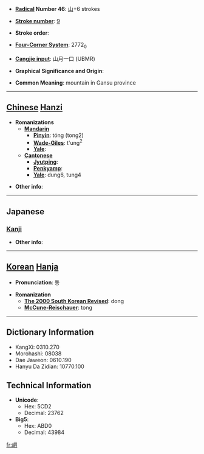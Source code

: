 * '''[[Wiktionary:Chinese radical index| Radical]] Number 46''': [[Wiktionary:Chinese radical index 山|山]]+6 strokes

* '''[[Wiktionary:Chinese total strokes index|Stroke number]]''': [[Wiktionary:Chinese total strokes index 9|9]]

* '''Stroke order''': 

* '''[[Wiktionary:Chinese four corner index|Four-Corner System]]''': 2772<sub>0</sub>

* '''[[Wiktionary:Chinese Cangjie index|Cangjie input]]''': 山月一口 (UBMR)

* '''Graphical Significance and Origin''': 

* '''Common Meaning''': mountain in Gansu province

----

== [[Chinese]] [[Hanzi]] ==

* '''Romanizations'''
** '''[[Mandarin]]'''
*** '''[[Pinyin]]''': tóng (tong2)
*** '''[[Wade-Giles]]''': t'ung<sup>2</sup>
*** '''[[Yale]]''': 
** '''[[Cantonese]]'''
*** '''[[Jyutping]]''':
*** '''[[Penkyamp]]''': 
*** '''[[Yale]]''': dung6, tung4

* '''Other info''': 

----

==Japanese==
===[[Kanji]]===
{{kanji|on readings=[[とう]] (tō), [[ず]] (zu), [[どう]] (dō)
|kun readings=
}}

* '''Other info''':  

----

== [[Korean]] [[Hanja]] ==

* '''Pronunciation''': 동

* '''Romanization'''
** '''[[The 2000 South Korean Revised Romanization|The 2000 South Korean Revised]]''': dong
** '''[[McCune-Reischauer]]''': tong

----

== Dictionary Information ==

* KangXi: 0310.270
* Morohashi: 08038
* Dae Jaweon: 0610.190
* Hanyu Da Zidian: 10770.100

== Technical Information ==

* '''Unicode''':
** Hex: 5CD2
** Decimal: 23762
* '''Big5''':
** Hex: ABD0
** Decimal: 43984

[[fr:峒]]